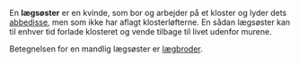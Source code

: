 {{title:Lægsøster}}
{{author:Laura Holmegaard}}
{{timestamp:2009-10-29T14:37:56Z}}
{{copyright:Lægsøster}}
En '''lægsøster''' er en kvinde, som bor og arbejder på et kloster og lyder dets [[abbedisse]], men som ikke har aflagt klosterløfterne.
En sådan lægsøster kan til enhver tid forlade klosteret og vende tilbage til livet udenfor murene.

Betegnelsen for en mandlig lægsøster er [[lægbroder]].